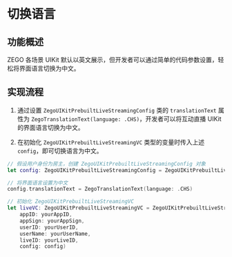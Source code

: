 # 切换语言


## 功能概述

ZEGO 各场景 UIKit 默认以英文展示，但开发者可以通过简单的代码参数设置，轻松将界面语言切换为中文。

## 实现流程

1. 通过设置 `ZegoUIKitPrebuiltLiveStreamingConfig` 类的 `translationText` 属性为 `ZegoTranslationText(language: .CHS)`，开发者可以将互动直播 UIKit 的界面语言切换为中文。

2. 在初始化 `ZegoUIKitPrebuiltLiveStreamingVC` 类型的变量时传入上述 `config`，即可切换语言为中文。

```swift
// 假设用户身份为房主，创建 ZegoUIKitPrebuiltLiveStreamingConfig 对象
let config: ZegoUIKitPrebuiltLiveStreamingConfig = ZegoUIKitPrebuiltLiveStreamingConfig.host()

// 将界面语言设置为中文
config.translationText = ZegoTranslationText(language: .CHS)

// 初始化 ZegoUIKitPrebuiltLiveStreamingVC
let liveVC: ZegoUIKitPrebuiltLiveStreamingVC = ZegoUIKitPrebuiltLiveStreamingVC(
    appID: yourAppID, 
    appSign: yourAppSign, 
    userID: yourUserID, 
    userName: yourUserName, 
    liveID: yourLiveID, 
    config: config)
```
